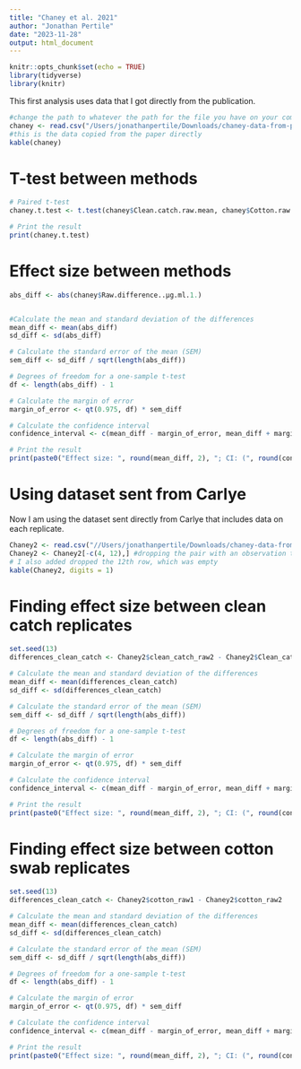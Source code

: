 ```yaml
---
title: "Chaney et al. 2021"
author: "Jonathan Pertile"
date: "2023-11-28"
output: html_document
---
```


```r
knitr::opts_chunk$set(echo = TRUE)
library(tidyverse)
library(knitr)
```


This first analysis uses data that I got directly from the publication.
```r
#change the path to whatever the path for the file you have on your computer!!
chaney <- read.csv("/Users/jonathanpertile/Downloads/chaney-data-from-publication.csv")
#this is the data copied from the paper directly
kable(chaney)
```

# T-test between methods
```r
# Paired t-test
chaney.t.test <- t.test(chaney$Clean.catch.raw.mean, chaney$Cotton.raw..STD...μg.ml.1., paired = TRUE)

# Print the result
print(chaney.t.test)
```

# Effect size between methods

```r
abs_diff <- abs(chaney$Raw.difference..μg.ml.1.)


#Calculate the mean and standard deviation of the differences
mean_diff <- mean(abs_diff)
sd_diff <- sd(abs_diff)

# Calculate the standard error of the mean (SEM)
sem_diff <- sd_diff / sqrt(length(abs_diff))

# Degrees of freedom for a one-sample t-test
df <- length(abs_diff) - 1

# Calculate the margin of error
margin_of_error <- qt(0.975, df) * sem_diff

# Calculate the confidence interval
confidence_interval <- c(mean_diff - margin_of_error, mean_diff + margin_of_error)

# Print the result
print(paste0("Effect size: ", round(mean_diff, 2), "; CI: (", round(confidence_interval[1],2), ", ",  round(confidence_interval[2],2), ")"))

```


# Using dataset sent from Carlye

Now I am using the dataset sent directly from Carlye that includes data on each replicate.

```r
Chaney2 <- read.csv("//Users/jonathanpertile/Downloads/chaney-data-from-chaney.csv")
Chaney2 <- Chaney2[-c(4, 12),] #dropping the pair with an observation that has too high of a CV
# I also added dropped the 12th row, which was empty
kable(Chaney2, digits = 1)
```

# Finding effect size between clean catch replicates

```r
set.seed(13)
differences_clean_catch <- Chaney2$clean_catch_raw2 - Chaney2$Clean_catch_raw1 

# Calculate the mean and standard deviation of the differences
mean_diff <- mean(differences_clean_catch)
sd_diff <- sd(differences_clean_catch)

# Calculate the standard error of the mean (SEM)
sem_diff <- sd_diff / sqrt(length(abs_diff))

# Degrees of freedom for a one-sample t-test
df <- length(abs_diff) - 1

# Calculate the margin of error
margin_of_error <- qt(0.975, df) * sem_diff

# Calculate the confidence interval
confidence_interval <- c(mean_diff - margin_of_error, mean_diff + margin_of_error)

# Print the result
print(paste0("Effect size: ", round(mean_diff, 2), "; CI: (", round(confidence_interval[1],2), ", ",  round(confidence_interval[2],2), ")"))
```

# Finding effect size between cotton swab replicates

```r
set.seed(13)
differences_clean_catch <- Chaney2$cotton_raw1 - Chaney2$cotton_raw2

# Calculate the mean and standard deviation of the differences
mean_diff <- mean(differences_clean_catch)
sd_diff <- sd(differences_clean_catch)

# Calculate the standard error of the mean (SEM)
sem_diff <- sd_diff / sqrt(length(abs_diff))

# Degrees of freedom for a one-sample t-test
df <- length(abs_diff) - 1

# Calculate the margin of error
margin_of_error <- qt(0.975, df) * sem_diff

# Calculate the confidence interval
confidence_interval <- c(mean_diff - margin_of_error, mean_diff + margin_of_error)

# Print the result
print(paste0("Effect size: ", round(mean_diff, 2), "; CI: (", round(confidence_interval[1],2), ", ",  round(confidence_interval[2],2), ")"))
```
